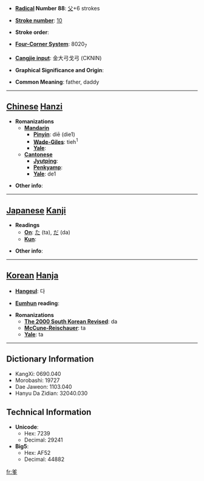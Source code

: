 * '''[[Wiktionary:Chinese radical index| Radical]] Number 88''': [[Wiktionary:Chinese radical index 父|父]]+6 strokes

* '''[[Wiktionary:Chinese total strokes index|Stroke number]]''': [[Wiktionary:Chinese total strokes index 10|10]]

* '''Stroke order''': 

* '''[[Wiktionary:Chinese four corner index|Four-Corner System]]''': 8020<sub>7</sub>

* '''[[Wiktionary:Chinese Cangjie index|Cangjie input]]''': 金大弓戈弓 (CKNIN)

* '''Graphical Significance and Origin''': 

* '''Common Meaning''': father, daddy

----

== [[Chinese]] [[Hanzi]] ==

* '''Romanizations'''
** '''[[Mandarin]]'''
*** '''[[Pinyin]]''': diē (die1)
*** '''[[Wade-Giles]]''': tieh<sup>1</sup>
*** '''[[Yale]]''': 
** '''[[Cantonese]]'''
*** '''[[Jyutping]]''':
*** '''[[Penkyamp]]''': 
*** '''[[Yale]]''': de1

* '''Other info''': 

----

== [[Japanese]] [[Kanji]] ==

* '''Readings'''
** '''[[On]]''': [[た]] (ta), [[だ]] (da)
** '''[[Kun]]''': 

* '''Other info''':  

----

== [[Korean]] [[Hanja]] ==

* '''[[Hangeul]]''': 다

* '''[[Eumhun]] reading''': 

* '''Romanizations'''
** '''[[The 2000 South Korean Revised Romanization|The 2000 South Korean Revised]]''': da
** '''[[McCune-Reischauer]]''': ta
** '''[[Yale]]''': ta

----

== Dictionary Information ==

* KangXi: 0690.040
* Morobashi: 19727
* Dae Jaweon: 1103.040
* Hanyu Da Zidian: 32040.030

== Technical Information ==

* '''Unicode''':
** Hex: 7239
** Decimal: 29241
* '''Big5''':
** Hex: AF52
** Decimal: 44882

[[fr:爹]]